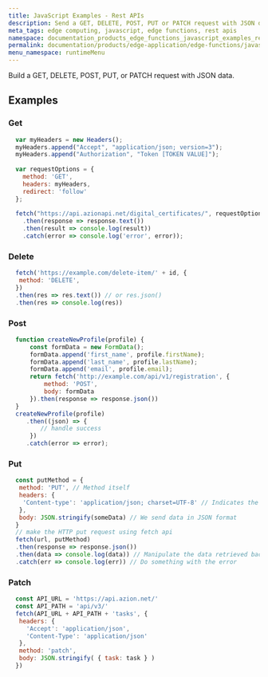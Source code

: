 ```yaml
---
title: JavaScript Examples - Rest APIs
description: Send a GET, DELETE, POST, PUT or PATCH request with JSON data.
meta_tags: edge computing, javascript, edge functions, rest apis
namespace: documentation_products_edge_functions_javascript_examples_rest_apis
permalink: documentation/products/edge-application/edge-functions/javascript-examples/rest-apis
menu_namespace: runtimeMenu
---
```


Build a GET, DELETE, POST, PUT, or PATCH request with JSON data.

## Examples

### Get

```js
  var myHeaders = new Headers();
  myHeaders.append("Accept", "application/json; version=3");
  myHeaders.append("Authorization", "Token [TOKEN VALUE]");
  
  var requestOptions = {
    method: 'GET',
    headers: myHeaders,
    redirect: 'follow'
  };
  
  fetch("https://api.azionapi.net/digital_certificates/", requestOptions)
    .then(response => response.text())
    .then(result => console.log(result))
    .catch(error => console.log('error', error));
```

### Delete

```js
  fetch('https://example.com/delete-item/' + id, {
   method: 'DELETE',
  })
  .then(res => res.text()) // or res.json()
  .then(res => console.log(res))
```

### Post

```js
  function createNewProfile(profile) {
      const formData = new FormData();
      formData.append('first_name', profile.firstName);
      formData.append('last_name', profile.lastName);
      formData.append('email', profile.email);
      return fetch('http://example.com/api/v1/registration', {
          method: 'POST',
          body: formData
      }).then(response => response.json())
  }
  createNewProfile(profile)
     .then((json) => {
         // handle success
      })
     .catch(error => error);
```

### Put

```js
  const putMethod = {
   method: 'PUT', // Method itself
   headers: {
    'Content-type': 'application/json; charset=UTF-8' // Indicates the content 
   },
   body: JSON.stringify(someData) // We send data in JSON format
  }
  // make the HTTP put request using fetch api
  fetch(url, putMethod)
  .then(response => response.json())
  .then(data => console.log(data)) // Manipulate the data retrieved back, if we want to do something with it
  .catch(err => console.log(err)) // Do something with the error
```

### Patch

```js
  const API_URL = 'https://api.azion.net/'                                           
  const API_PATH = 'api/v3/'
  fetch(API_URL + API_PATH + 'tasks', {
   headers: {
     'Accept': 'application/json',
     'Content-Type': 'application/json'
   },
   method: 'patch',                                                             
   body: JSON.stringify( { task: task } )                                       
  })
```




